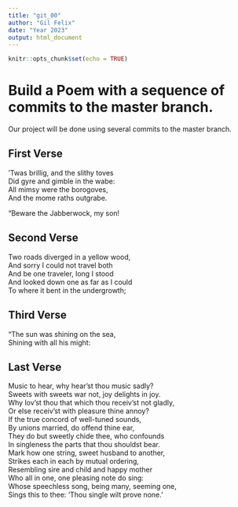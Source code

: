 ```yaml
---
title: "git_00"
author: "Gil Felix"
date: "Year 2023"
output: html_document
---
```


```r
knitr::opts_chunk$set(echo = TRUE)
```
# Build a Poem with a sequence of commits to the master branch.
Our project will be done using several commits to the master branch.
<!-- Do not modify or change any text in "!--" bracketed areas such as this --- these are instructions to
you, if you change any of this the git program will notice it and compromise your git merging strategy !-->

## First Verse 
’Twas brillig, and the slithy toves  
Did gyre and gimble in the wabe:  
All mimsy were the borogoves,  
And the mome raths outgrabe.  

“Beware the Jabberwock, my son!  

## Second Verse
Two roads diverged in a yellow wood,  
And sorry I could not travel both  
And be one traveler, long I stood  
And looked down one as far as I could  
To where it bent in the undergrowth;  

## Third Verse
"The sun was shining on the sea,  
Shining with all his might:  

## Last Verse
Music to hear, why hear'st thou music sadly?  
Sweets with sweets war not, joy delights in joy.  
Why lov'st thou that which thou receiv'st not gladly,  
Or else receiv'st with pleasure thine annoy?  
If the true concord of well-tuned sounds,  
By unions married, do offend thine ear,  
They do but sweetly chide thee, who confounds  
In singleness the parts that thou shouldst bear.  
Mark how one string, sweet husband to another,  
Strikes each in each by mutual ordering,  
Resembling sire and child and happy mother  
Who all in one, one pleasing note do sing:  
Whose speechless song, being many, seeming one,  
Sings this to thee: 'Thou single wilt prove none.'  